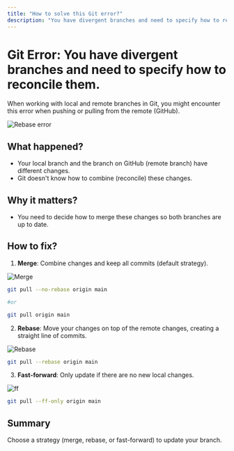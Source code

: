 ```yaml
---
title: "How to solve this Git error?"
description: "You have divergent branches and need to specify how to reconcile them."
---
```


# Git Error: You have divergent branches and need to specify how to reconcile them.

When working with local and remote branches in Git, you might encounter this error when pushing or pulling from the remote (GitHub).

![Rebase error](/notebooks/misc/git/rebase-error-1.png)

## What happened?

 - Your local branch and the branch on GitHub (remote branch) have different changes.
 - Git doesn't know how to combine (reconcile) these changes.

## Why it matters?

 - You need to decide how to merge these changes so both branches are up to date.

## How to fix?

1. **Merge**: Combine changes and keep all commits (default strategy).

![Merge](/notebooks/misc/git/merge.png)

```bash
git pull --no-rebase origin main

#or

git pull origin main
```

2. **Rebase**: Move your changes on top of the remote changes, creating a straight line of commits.

![Rebase](/notebooks/misc/git/rebase.png)

```bash
git pull --rebase origin main
```

3. **Fast-forward**: Only update if there are no new local changes.

![ff](/notebooks/misc/git/ff.png)

```bash
git pull --ff-only origin main
```

## Summary
Choose a strategy (merge, rebase, or fast-forward) to update your branch.
